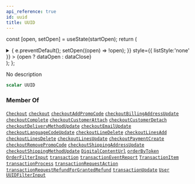 ```yaml
---
api_reference: true
id: uuid
title: UUID
---
```






const [open, setOpen] = useState(startOpen);
return (
<details {...(open ? { open: true } : {})} className="details" style={{ border:'none', boxShadow:'none', background:'var(--ifm-background-color)' }}>
<summary
onClick={(e) => {
e.preventDefault();
setOpen((open) => !open);
}}
style={{ listStyle:'none' }} >
{open ? dataOpen : dataClose}
</summary>
{open && children}
</details>
);
};

No description

```graphql
scalar UUID
```

### Member Of

[`Checkout`](../../../api-reference/checkout/objects/checkout.mdx) <Badge class="badge badge--secondary" text="object"/><Bullet />[`checkout`](../../../api-reference/checkout/queries/checkout.mdx) <Badge class="badge badge--secondary" text="query"/><Bullet />[`checkoutAddPromoCode`](../../../api-reference/checkout/mutations/checkout-add-promo-code.mdx) <Badge class="badge badge--secondary" text="mutation"/><Bullet />[`checkoutBillingAddressUpdate`](../../../api-reference/checkout/mutations/checkout-billing-address-update.mdx) <Badge class="badge badge--secondary" text="mutation"/><Bullet />[`checkoutComplete`](../../../api-reference/checkout/mutations/checkout-complete.mdx) <Badge class="badge badge--secondary" text="mutation"/><Bullet />[`checkoutCustomerAttach`](../../../api-reference/checkout/mutations/checkout-customer-attach.mdx) <Badge class="badge badge--secondary" text="mutation"/><Bullet />[`checkoutCustomerDetach`](../../../api-reference/checkout/mutations/checkout-customer-detach.mdx) <Badge class="badge badge--secondary" text="mutation"/><Bullet />[`checkoutDeliveryMethodUpdate`](../../../api-reference/checkout/mutations/checkout-delivery-method-update.mdx) <Badge class="badge badge--secondary" text="mutation"/><Bullet />[`checkoutEmailUpdate`](../../../api-reference/checkout/mutations/checkout-email-update.mdx) <Badge class="badge badge--secondary" text="mutation"/><Bullet />[`checkoutLanguageCodeUpdate`](../../../api-reference/checkout/mutations/checkout-language-code-update.mdx) <Badge class="badge badge--secondary" text="mutation"/><Bullet />[`checkoutLineDelete`](../../../api-reference/checkout/mutations/checkout-line-delete.mdx) <Badge class="badge badge--secondary" text="mutation"/><Bullet />[`checkoutLinesAdd`](../../../api-reference/checkout/mutations/checkout-lines-add.mdx) <Badge class="badge badge--secondary" text="mutation"/><Bullet />[`checkoutLinesDelete`](../../../api-reference/checkout/mutations/checkout-lines-delete.mdx) <Badge class="badge badge--secondary" text="mutation"/><Bullet />[`checkoutLinesUpdate`](../../../api-reference/checkout/mutations/checkout-lines-update.mdx) <Badge class="badge badge--secondary" text="mutation"/><Bullet />[`checkoutPaymentCreate`](../../../api-reference/checkout/mutations/checkout-payment-create.mdx) <Badge class="badge badge--secondary" text="mutation"/><Bullet />[`checkoutRemovePromoCode`](../../../api-reference/checkout/mutations/checkout-remove-promo-code.mdx) <Badge class="badge badge--secondary" text="mutation"/><Bullet />[`checkoutShippingAddressUpdate`](../../../api-reference/checkout/mutations/checkout-shipping-address-update.mdx) <Badge class="badge badge--secondary" text="mutation"/><Bullet />[`checkoutShippingMethodUpdate`](../../../api-reference/checkout/mutations/checkout-shipping-method-update.mdx) <Badge class="badge badge--secondary" text="mutation"/><Bullet />[`DigitalContentUrl`](../../../api-reference/products/objects/digital-content-url.mdx) <Badge class="badge badge--secondary" text="object"/><Bullet />[`orderByToken`](../../../api-reference/orders/queries/order-by-token.mdx) <Badge class="badge badge--secondary" text="query"/><Bullet />[`OrderFilterInput`](../../../api-reference/orders/inputs/order-filter-input.mdx) <Badge class="badge badge--secondary" text="input"/><Bullet />[`transaction`](../../../api-reference/payments/queries/transaction.mdx) <Badge class="badge badge--secondary" text="query"/><Bullet />[`transactionEventReport`](../../../api-reference/payments/mutations/transaction-event-report.mdx) <Badge class="badge badge--secondary" text="mutation"/><Bullet />[`TransactionItem`](../../../api-reference/payments/objects/transaction-item.mdx) <Badge class="badge badge--secondary" text="object"/><Bullet />[`transactionProcess`](../../../api-reference/payments/mutations/transaction-process.mdx) <Badge class="badge badge--secondary" text="mutation"/><Bullet />[`transactionRequestAction`](../../../api-reference/payments/mutations/transaction-request-action.mdx) <Badge class="badge badge--secondary" text="mutation"/><Bullet />[`transactionRequestRefundForGrantedRefund`](../../../api-reference/payments/mutations/transaction-request-refund-for-granted-refund.mdx) <Badge class="badge badge--secondary" text="mutation"/><Bullet />[`transactionUpdate`](../../../api-reference/payments/mutations/transaction-update.mdx) <Badge class="badge badge--secondary" text="mutation"/><Bullet />[`User`](../../../api-reference/users/objects/user.mdx) <Badge class="badge badge--secondary" text="object"/><Bullet />[`UUIDFilterInput`](../../../api-reference/miscellaneous/inputs/uuidfilter-input.mdx) <Badge class="badge badge--secondary" text="input"/>
